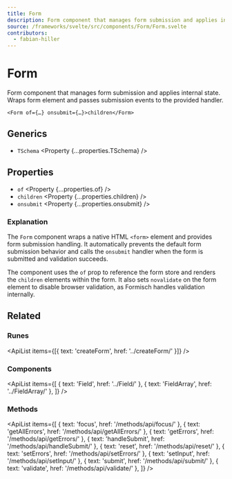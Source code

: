 ```yaml
---
title: Form
description: Form component that manages form submission and applies internal state.
source: /frameworks/svelte/src/components/Form/Form.svelte
contributors:
  - fabian-hiller
---
```



# Form

Form component that manages form submission and applies internal state. Wraps form element and passes submission events to the provided handler.

```tsx
<Form of={…} onsubmit={…}>children</Form>
```

## Generics

- `TSchema` <Property {...properties.TSchema} />

## Properties

- `of` <Property {...properties.of} />
- `children` <Property {...properties.children} />
- `onsubmit` <Property {...properties.onsubmit} />

### Explanation

The `Form` component wraps a native HTML `<form>` element and provides form submission handling. It automatically prevents the default form submission behavior and calls the `onsubmit` handler when the form is submitted and validation succeeds.

The component uses the `of` prop to reference the form store and renders the `children` elements within the form. It also sets `novalidate` on the form element to disable browser validation, as Formisch handles validation internally.

## Related

### Runes

<ApiList items={[{ text: 'createForm', href: '../createForm/' }]} />

### Components

<ApiList
  items={[
    { text: 'Field', href: '../Field/' },
    { text: 'FieldArray', href: '../FieldArray/' },
  ]}
/>

### Methods

<ApiList
  items={[
    { text: 'focus', href: '/methods/api/focus/' },
    { text: 'getAllErrors', href: '/methods/api/getAllErrors/' },
    { text: 'getErrors', href: '/methods/api/getErrors/' },
    { text: 'handleSubmit', href: '/methods/api/handleSubmit/' },
    { text: 'reset', href: '/methods/api/reset/' },
    { text: 'setErrors', href: '/methods/api/setErrors/' },
    { text: 'setInput', href: '/methods/api/setInput/' },
    { text: 'submit', href: '/methods/api/submit/' },
    { text: 'validate', href: '/methods/api/validate/' },
  ]}
/>
